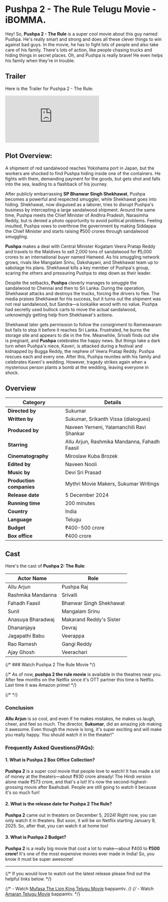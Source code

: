 


# Pushpa 2 - The Rule Telugu Movie - iBOMMA.

Hey! So, **Pushpa 2 - The Rule** is a super cool movie about this guy named Pushpa. He's really smart and strong and does all these clever things to win against bad guys. In the movie, he has to fight lots of people and also take care of his family. There's lots of action, like people chasing trucks and hiding things in secret places. Oh, and Pushpa is really brave! He even helps his family when they're in trouble.

<MDXImage
  src={SEO_OBJ.PUSHPA_2_THE_RULE.featuredImage}
  alt={SEO_OBJ.PUSHPA_2_THE_RULE.featuredImageAltText}
  title={SEO_OBJ.PUSHPA_2_THE_RULE.featuredImageAltText}
  extraStyling=" !h-96 max-w-[380px] lg:min-h-[400px] lg:h-auto lg:w-2/5 m-auto"
/>

## Trailer

Here is the Trailer for Pushpa 2 - The Rule:

<iframe
  src="https://www.youtube.com/embed/g3JUbgOHgdw?si=HoCOunRlaZI8iFpr"
  title="Pushpa 2 The Rule Trailer"
  frameborder="0"
  allow="accelerometer; autoplay; clipboard-write; encrypted-media; gyroscope; picture-in-picture; web-share"
  referrerpolicy="strict-origin-when-cross-origin"
  allowfullscreen
  className="w-full h-[300px] lg:min-h-[500px]"
></iframe>

## Plot Overview:

A shipment of red sandalwood reaches Yokohama port in Japan, but the workers are shocked to find Pushpa hiding inside one of the containers. He fights with them, demanding payment for the goods, but gets shot and falls into the sea, leading to a flashback of his journey.

After publicly embarrassing **SP Bhanwar Singh Shekhawat**, Pushpa becomes a powerful and respected smuggler, while Shekhawat goes into hiding. Shekhawat, now disguised as a laborer, tries to disrupt Pushpa's business by intercepting a large sandalwood shipment. Around the same time, Pushpa meets the Chief Minister of Andhra Pradesh, Narasimha Reddy, but is denied a photo opportunity to avoid political problems. Feeling insulted, Pushpa vows to overthrow the government by making Siddappa the Chief Minister and starts raising ₹500 crores through sandalwood smuggling.

**Pushpa** makes a deal with Central Minister Kogatam Veera Pratap Reddy and travels to the Maldives to sell 2,000 tons of sandalwood for ₹5,000 crores to an international buyer named Hameed. As his smuggling network grows, rivals like Mangalam Srinu, Dakshayani, and Shekhawat team up to sabotage his plans. Shekhawat kills a key member of Pushpa's group, scaring the others and pressuring Pushpa to step down as their leader.

Despite the setbacks, **Pushpa** cleverly manages to smuggle the sandalwood to Chennai and then to Sri Lanka. During the operation, Shekhawat attacks and destroys the trucks, forcing the drivers to flee. The media praises Shekhawat for his success, but it turns out the shipment was not real sandalwood, but Sandra—a lookalike wood with no value. Pushpa had secretly used bullock carts to move the actual sandalwood, unknowingly getting help from Shekhawat's actions.

Shekhawat later gets permission to follow the consignment to Rameswaram but fails to stop it before it reaches Sri Lanka. Frustrated, he burns the storage site and appears to die in the fire. Meanwhile, Srivalli finds out she is pregnant, and **Pushpa** celebrates the happy news. But things take a dark turn when Pushpa's niece, Kaveri, is attacked during a festival and kidnapped by Bugga Reddy, the nephew of Veera Pratap Reddy. Pushpa rescues each and every one. After this, Pushpa reunites with his family and celebrates Kaveri's wedding. However, tragedy strikes again when a mysterious person plants a bomb at the wedding, leaving everyone in shock.

## Overview

| **Category**             | **Details**                                  |
| ------------------------ | -------------------------------------------- |
| **Directed by**          | Sukumar                                      |
| **Written by**           | Sukumar, Srikanth Vissa (dialogues)          |
| **Produced by**          | Naveen Yerneni, Yalamanchili Ravi Shankar    |
| **Starring**             | Allu Arjun, Rashmika Mandanna, Fahadh Faasil |
| **Cinematography**       | Miroslaw Kuba Brozek                         |
| **Edited by**            | Naveen Nooli                                 |
| **Music by**             | Devi Sri Prasad                              |
| **Production companies** | Mythri Movie Makers, Sukumar Writings        |
| **Release date**         | 5 December 2024                              |
| **Running time**         | 200 minutes                                  |
| **Country**              | India                                        |
| **Language**             | Telugu                                       |
| **Budget**               | ₹400-500 crore                               |
| **Box office**           | ₹400 crore                                   |

## Cast

Here's the cast of **Pushpa 2: The Rule**:

| Actor Name        | Role                    |
| ----------------- | ----------------------- |
| Allu Arjun        | Pushpa Raj              |
| Rashmika Mandanna | Srivalli                |
| Fahadh Faasil     | Bhanwar Singh Shekhawat |
| Sunil             | Mangalam Srinu          |
| Anasuya Bharadwaj | Makarand Reddy's Sister |
| Dhananjaya        | Devraj                  |
| Jagapathi Babu    | Veerappa                |
| Rao Ramesh        | Gangi Reddy             |
| Ajay Ghosh        | Veerachari              |

{/* ### Watch Pushpa 2 The Rule Movie */}

{/* As of now, **pushpa 2 the rule movie** is available in the theatres near you. After few months on the Netflix since it's OTT partner this time is Netflix. Last time it was Amazon prime! */}

{/* <VideoFrame url={SEO_OBJ.PUSHPA_2_THE_RULE.relativeURL} /> */}

### Conclusion

**Allu Arjun** is so cool, and even if he makes mistakes, he makes us laugh, cheer, and feel so much. The director, **Sukumar**, did an amazing job making it awesome. Even though the movie is long, it's super exciting and will make you really happy. You should watch it in the theater!"

### Frequently Asked Questions(FAQs):

#### 1. What is Pushpa 2 Box Office Collection?

**Pushpa 2** is a super cool movie that people love to watch! It has made a lot of money at the theaters—about ₹930 crore already! The Hindi version alone made ₹573 crore, and that's a lot! It's now the second-highest-grossing movie after Baahubali. People are still going to watch it because it's so much fun!

#### 2. What is the release date for Pushpa 2 The Rule?

**Pushpa 2** came out in theaters on December 5, 2024! Right now, you can only watch it in theaters. But soon, it will be on Netflix starting January 9, 2025. So, after that, you can watch it at home too!

#### 3. What is Pushpa 2 Budget?

**Pushpa 2** is a really big movie that cost a lot to make—about ₹400 to **₹500 crore!** It's one of the most expensive movies ever made in India! So, you know it must be super awesome!

<hr />

{/* If you would love to watch out the latest release please find out the helpful links below. */}

{/* - Watch [Mufasa The Lion King Telugu Movie](https://www.bappamtv.pro/mufasa-the-lion-king-telugu-movie "mufasa the lion king telugu movie") bappamtv. */}
{/* - Watch [Amaran Telugu Movie](https://www.bappamtv.pro/amaran-telugu-movie "Amaran telugu movie") bappamtv. */}
